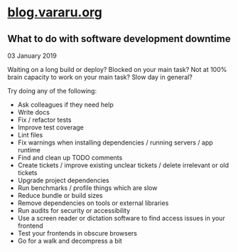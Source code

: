 # [blog.vararu.org](/)

## What to do with software development downtime

<time dateTime="2019-01-03">03 January 2019</time>

Waiting on a long build or deploy? Blocked on your main task? Not at 100% brain capacity to work on your main task? Slow day in general?

Try doing any of the following:

- Ask colleagues if they need help
- Write docs
- Fix / refactor tests
- Improve test coverage
- Lint files
- Fix warnings when installing dependencies / running servers / app runtime
- Find and clean up TODO comments
- Create tickets / improve existing unclear tickets / delete irrelevant or old tickets
- Upgrade project dependencies
- Run benchmarks / profile things which are slow
- Reduce bundle or build sizes
- Remove dependencies on tools or external libraries
- Run audits for security or accessibility
- Use a screen reader or dictation software to find access issues in your frontend
- Test your frontends in obscure browsers
- Go for a walk and decompress a bit
